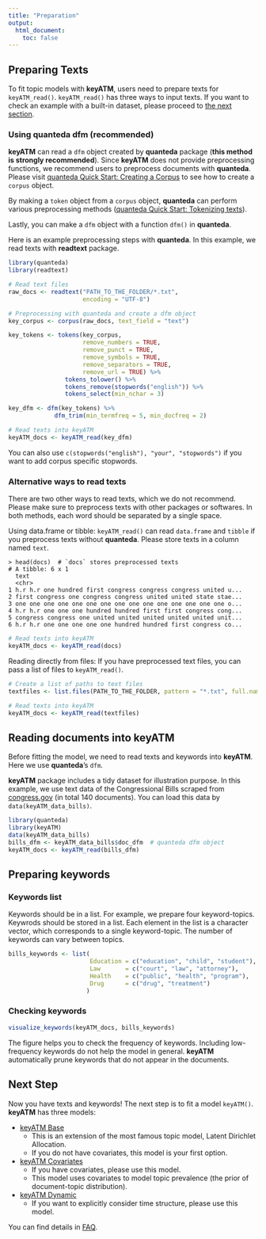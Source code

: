 ```yaml
---
title: "Preparation"
output: 
  html_document:
    toc: false
---
```



## Preparing Texts
To fit topic models with **keyATM**, users need to prepare texts for `keyATM_read()`. `keyATM_read()` has three ways to input texts. If you want to check an example with a built-in dataset, please proceed to [the next section](Preparation.html#reading-documents-into-keyatm).

### Using quanteda dfm (**recommended**)

**keyATM** can read a `dfm` object created by **quanteda** package (**this method is strongly recommended**). Since **keyATM** does not provide preprocessing functions, we recommend users to preprocess documents with **quanteda**. Please visit [quanteda Quick Start: Creating a Corpus](https://quanteda.io/articles/quickstart.html#creating-a-corpus) to see how to create a `corpus` object.

By making a `token` object from a `corpus` object, **quanteda** can perform various preprocessing methods ([quanteda Quick Start: Tokenizing texts](https://quanteda.io/articles/quickstart.html#tokenizing-texts)).

Lastly, you can make a `dfm` object with a function `dfm()` in **quanteda**.

Here is an example preprocessing steps with **quanteda**. In this example, we read texts with **readtext** package.
```r
library(quanteda)
library(readtext)

# Read text files
raw_docs <- readtext("PATH_TO_THE_FOLDER/*.txt",
                     encoding = "UTF-8")

# Preprocessing with quanteda and create a dfm object
key_corpus <- corpus(raw_docs, text_field = "text")

key_tokens <- tokens(key_corpus,
                     remove_numbers = TRUE, 
                     remove_punct = TRUE, 
                     remove_symbols = TRUE,
                     remove_separators = TRUE,
                     remove_url = TRUE) %>%
                tokens_tolower() %>%
                tokens_remove(stopwords("english")) %>%
                tokens_select(min_nchar = 3)

key_dfm <- dfm(key_tokens) %>%
             dfm_trim(min_termfreq = 5, min_docfreq = 2)

# Read texts into keyATM
keyATM_docs <- keyATM_read(key_dfm)
```

You can also use `c(stopwords("english"), "your", "stopwords")` if you want to add corpus specific stopwords.

### Alternative ways to read texts
There are two other ways to read texts, which we do not recommend. 
Please make sure to preprocess texts with other packages or softwares. 
In both methods, each word should be separated by a single space. 

Using data.frame or tibble:
`keyATM_read()` can read `data.frame` and `tibble` if you preprocess texts without **quanteda**. Please store texts in a column named `text`.

```
> head(docs)  # `docs` stores preprocessed texts
# A tibble: 6 x 1
  text                                                                      
  <chr>                                                                     
1 h.r h.r one hundred first congress congress congress united u...
2 first congress one congress congress united united state stae...
3 one one one one one one one one one one one one one one one o...
4 h.r h.r one one one hundred hundred first first congress cong...
5 congress congress one united united united united united unit...
6 h.r h.r one one one one one hundred hundred first congress co...
```

```r
# Read texts into keyATM
keyATM_docs <- keyATM_read(docs)
```


Reading directly from files:
If you have preprocessed text files, you can pass a list of files to `keyATM_read()`.

```r
# Create a list of paths to text files
textfiles <- list.files(PATH_TO_THE_FOLDER, pattern = "*.txt", full.names = TRUE)

# Read texts into keyATM
keyATM_docs <- keyATM_read(textfiles)
```

## Reading documents into keyATM
Before fitting the model, we need to read texts and keywords into **keyATM**. Here we use **quanteda**'s `dfm`.

**keyATM** package includes a tidy dataset for illustration purpose. In this example, we use text data of the Congressional Bills scraped from [congress.gov](https://www.congress.gov/) (in total 140 documents). You can load this data by `data(keyATM_data_bills)`.
```r
library(quanteda)
library(keyATM)
data(keyATM_data_bills)
bills_dfm <- keyATM_data_bills$doc_dfm  # quanteda dfm object
keyATM_docs <- keyATM_read(bills_dfm)
```

## Preparing keywords

### Keywords list
Keywords should be in a list. For example, we prepare four keyword-topics. Keywrods should be stored in a list. Each element in the list is a character vector, which corresponds to a single keyword-topic. The number of keywords can vary between topics. 

```r
bills_keywords <- list(
                       Education = c("education", "child", "student"),
                       Law       = c("court", "law", "attorney"),
                       Health    = c("public", "health", "program"),
                       Drug      = c("drug", "treatment")
                      )
```


### Checking keywords
```r
visualize_keywords(keyATM_docs, bills_keywords)
```
The figure helps you to check the frequency of keywords. Including low-frequency keywords do not help the model in general. **keyATM** automatically prune keywords that do not appear in the documents.


## Next Step
Now you have texts and keywords! The next step is to fit a model `keyATM()`. **keyATM** has three models:

* [keyATM Base](keyATM_base.html)
  * This is an extension of the most famous topic model, Latent Dirichlet Allocation.
  * If you do not have covariates, this model is your first option.
* [keyATM Covariates](keyATM_cov.html)
  * If you have covariates, please use this model.
  * This model uses covariates to model topic prevalence (the prior of document-topic distribution).
* [keyATM Dynamic](keyATM_dynamic.html)
  * If you want to explicitly consider time structure, please use this model.


You can find details in [FAQ](FAQ.html#which-model-to-use).



